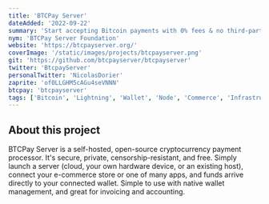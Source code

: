 ```yaml
---
title: 'BTCPay Server'
dateAdded: '2022-09-22'
summary: 'Start accepting Bitcoin payments with 0% fees & no third-party.'
nym: 'BTCPay Server Foundation'
website: 'https://btcpayserver.org/'
coverImage: '/static/images/projects/btcpayserver.png'
git: 'https://github.com/btcpayserver/btcpayserver'
twitter: 'BtcpayServer'
personalTwitter: 'NicolasDorier'
zaprite: 'of0LLGHM5cAGu4seVNNN'
btcpay: 'btcpayserver'
tags: ['Bitcoin', 'Lightning', 'Wallet', 'Node', 'Commerce', 'Infrastructure']
---
```


## About this project

BTCPay Server is a self-hosted, open-source cryptocurrency payment processor. It's secure, private, censorship-resistant, and free. Simply launch a server (cloud, your own hardware device, or an existing host), connect your e-commerce store or one of many apps, and funds arrive directly to your connected wallet. Simple to use with native wallet management, and great for invoicing and accounting.
